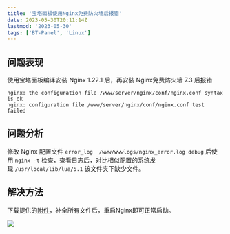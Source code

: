 ```yaml
---
title: '宝塔面板使用Nginx免费防火墙后报错'
date: 2023-05-30T20:11:14Z
lastmod: '2023-05-30'
tags: ['BT-Panel', 'Linux']
---
```

## 问题表现

使用宝塔面板编译安装 Nginx 1.22.1 后，再安装 Nginx免费防火墙 7.3 后报错

```
nginx: the configuration file /www/server/nginx/conf/nginx.conf syntax is ok
nginx: configuration file /www/server/nginx/conf/nginx.conf test failed
```

## 问题分析

修改 Nginx 配置文件 `error_log  /www/wwwlogs/nginx_error.log debug` 后使用 `nginx -t` 检查，查看日志后，对比相似配置的系统发现 `/usr/local/lib/lua/5.1` 该文件夹下缺少文件。

## 解决方法

下载提供的[附件](/static/files/5.1_aLRJGD.tar.gz)，补全所有文件后，重启Nginx即可正常启动。

![](/static/images/2023-05-30-01.png)